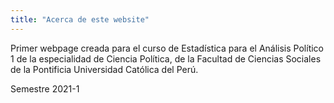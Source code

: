 ```yaml
---
title: "Acerca de este website"
---
```


Primer webpage creada para el curso de Estadística para el Análisis Político 1 de la especialidad de Ciencia Política, de la Facultad de Ciencias Sociales de la Pontificia Universidad Católica del Perú.

Semestre 2021-1